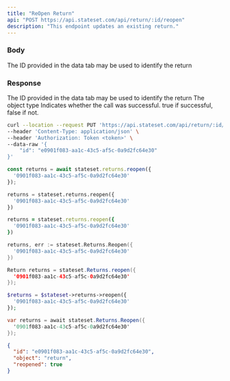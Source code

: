 ```yaml
---
title: "ReOpen Return"
api: "POST https://api.stateset.com/api/return/:id/reopen"
description: "This endpoint updates an existing return."
---
```


### Body

<ParamField body="return_id" type="string">
  The ID provided in the data tab may be used to identify the return
</ParamField>

### Response

<ResponseField name="id" type="string">
  The ID provided in the data tab may be used to identify the return
</ResponseField>

<ResponseField name="object" type="string">
  The object type
</ResponseField>

<ResponseField name="success" type="number">
  Indicates whether the call was successful. true if successful, false if not.
</ResponseField>

<RequestExample>

```bash cURL
curl --location --request PUT 'https://api.stateset.com/api/return/:id/reopen' \
--header 'Content-Type: application/json' \
--header 'Authorization: Token <token>' \
--data-raw '{
    "id": "e0901f083-aa1c-43c5-af5c-0a9d2fc64e30"
}'
```

```js Node.js
const returns = await stateset.returns.reopen({
  '0901f083-aa1c-43c5-af5c-0a9d2fc64e30'
});
```

```python Python
returns = stateset.returns.reopen({
  '0901f083-aa1c-43c5-af5c-0a9d2fc64e30'
})
```

```ruby Ruby
returns = stateset.returns.reopen({
  '0901f083-aa1c-43c5-af5c-0a9d2fc64e30'
})
```

```go Go
returns, err := stateset.Returns.Reopen({
  '0901f083-aa1c-43c5-af5c-0a9d2fc64e30'
})
```

```java Java
Return returns = stateset.Returns.reopen({
  '0901f083-aa1c-43c5-af5c-0a9d2fc64e30'
});
```

```php PHP
$returns = $stateset->returns->reopen({
  '0901f083-aa1c-43c5-af5c-0a9d2fc64e30'
});
```

```csharp C#
var returns = await stateset.Returns.Reopen({
  '0901f083-aa1c-43c5-af5c-0a9d2fc64e30'
});
```


</RequestExample>

<ResponseExample>

```json Response
{
  "id": "e0901f083-aa1c-43c5-af5c-0a9d2fc64e30",
  "object": "return",
  "reopened": true
}
```

</ResponseExample>
